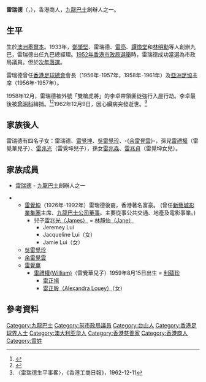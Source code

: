 '''雷瑞德'''（{{lang-en|William Louey}}，{{bd|1909年|7月7日|1962年|12月9日}}），香港商人，[[九龍巴士|九龍巴士]]創辦人之一。

==生平==
生於[[澳洲|澳洲]][[墨爾本|墨爾本]]。1933年，[[鄧肇堅|鄧肇堅]]、雷瑞德、[[雷亮|雷亮]]、[[譚煥堂|譚煥堂]]和[[林明勳|林明勳]]等人創辦九巴，雷瑞德出任九巴總經理。[[1952年香港市政局選舉|1952年香港市政局選舉]]時，雷瑞德成功當選為市政局議員。但於[[1953年香港市政局選舉|次年落選]]。

雷瑞德曾任[[香港足球總會|香港足球總會]]會長（1956年-1957年，1958年-1961年）及[[亞洲足協|亞洲足協]]主席（1956年-1957年）。

1958年12月，雷瑞德被外號「雙槍虎將」的李卓帶領匪徒強行入屋行劫。李卓最後被[[曾昭科|曾昭科]]緝捕。<ref>{{cite web|url=http://hk.apple.nextmedia.com/news/art/20141229/18984535|title=「香港還沒有為我平反」|work=蘋果日報|date=2014年12月29日|accessdate=2016年6月28日|archive-date=2016年8月15日|archive-url=https://web.archive.org/web/20160815185133/http://hk.apple.nextmedia.com/news/art/20141229/18984535|dead-url=no}}</ref><ref>{{cite web|url=http://www.etnet.com.hk/www/tc/diva/art_columnists_detail.php?columnists=oldhkphotos&id=29892|title=雙槍虎將李卓-余震宇-掌故舊聞|work=經濟通|date=2015年3月25日|accessdate=2016年6月28日|archive-date=2016年8月13日|archive-url=https://web.archive.org/web/20160813152939/http://www.etnet.com.hk/www/tc/diva/art_columnists_detail.php?columnists=oldhkphotos&id=29892|dead-url=no}}</ref>1962年12月9日，因心臟病突發逝世。<ref>〈雷瑞德生平事畧〉，《香港工商日報》，1962-12-11</ref>

==家族後人==
雷瑞德有四名子女：雷瑞德、[[雷覺坤|雷覺坤]]、[[吳雷覺珍|吳雷覺珍]]、-{[[余雷覺雲|余雷覺雲]]}-，孫兒[[雷禮權|雷禮權]]（雷覺華兒子）、[[雷兆光|雷兆光]]（雷覺坤兒子），孫女[[雷兆森|雷兆森]]、[[雷兆貞|雷兆貞]]（雷覺坤女兒）。

==家族成員==
* [[雷瑞德|雷瑞德]] - [[九龍巴士|九龍巴士]]創辦人之一

** [[雷覺坤|雷覺坤]]（1926年-1992年）雷瑞德後裔，香港著名富豪。 (曾任[[新藝城影業集團|新藝城影業集團]]主席、[[九龍巴士公司董事|九龍巴士公司董事]]。主要從事公共交通、地產及電影事業。) 
*** 兒子[[雷兆光|雷兆光（James）]] = [[林靜怡|林靜怡（Jane）]] 
****Jeremey Lui
****Jacqueline Lui（女）
****Jamie Lui（女）
** [[吳雷覺珍|吳雷覺珍]]
** [[余雷覺雲|余雷覺雲]]
** [[雷覺華|雷覺華]]
*** [[雷禮權|雷禮權(William)]]（雷覺華兒子）1959年8月15日出生 = [[利蘊珍|利蘊珍]]
****[[雷正揚|雷正揚]]
****[[雷正殷|雷正殷（Alexandra Louey）]]（女）

==參考資料==
{{reflist}}
{{亞足聯主席}}

[[Category:九龍巴士|Category:九龍巴士]]
[[Category:前市政局議員|Category:前市政局議員]]
[[Category:台山人|Category:台山人]]
[[Category:香港足球界人士|Category:香港足球界人士]]
[[Category:澳大利亚华人|Category:澳大利亚华人]]
[[Category:香港慈善家|Category:香港慈善家]]
[[Category:香港商人|Category:香港商人]]
[[Category:雷姓|Category:雷姓]]